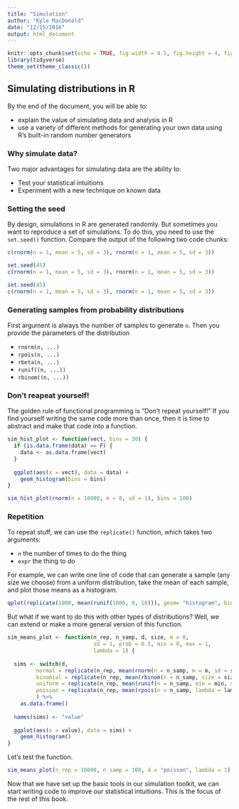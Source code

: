 ```yaml
---
title: "Simulation"
author: "Kyle MacDonald"
date: "12/15/2016"
output: html_document
---
```


```r
knitr::opts_chunk$set(echo = TRUE, fig.width = 4.5, fig.height = 4, fig.align = "center")
library(tidyverse)
theme_set(theme_classic())
```

## Simulating distributions in R

By the end of the document, you will be able to: 

* explain the value of simulating data and analysis in R
* use a variety of different methods for generating your own data using R's built-in random number generators

### Why simulate data?

Two major advantages for simulating data are the ability to:

* Test your statistical intuitions
* Experiment with a new technique on known data

### Setting the seed

By design, simulations in R are generated randomly. But sometimes you want to reproduce a set of simulations. To do this, you need to use the `set.seed()` function. Compare the output of the following two code chunks:

```r
c(rnorm(n = 1, mean = 5, sd = 3), rnorm(n = 1, mean = 5, sd = 3))
```

```r
set.seed(45)
c(rnorm(n = 1, mean = 5, sd = 3), rnorm(n = 1, mean = 5, sd = 3))
```

```r
set.seed(45)
c(rnorm(n = 1, mean = 5, sd = 3), rnorm(n = 1, mean = 5, sd = 3))
```

### Generating samples from probability distributions

First argument is always the number of samples to generate `n`. Then you provide the parameters of the distribution 

* `rnorm(n, ...)` 
* `rpois(n, ...)`
* `rbeta(n, ...)`
* `runif((n, ...))`
* `rbinom((n, ...))`

### Don't reapeat yourself!

The golden rule of functional programming is "Don't repeat yourself!" If you find yourself writing the same code more than once, then it is time to abstract and make that code into a function. 

```r
sim_hist_plot <- function(vect, bins = 30) {
  if (is.data.frame(data) == F) {
    data <- as.data.frame(vect)
  }
  
  ggplot(aes(x = vect), data = data) +
    geom_histogram(bins = bins)
}
```

```r
sim_hist_plot(rnorm(n = 10000, m = 0, sd = 1), bins = 100)
```

### Repetition

To repeat stuff, we can use the `replicate()` function, which takes two arguments:

* `n` the number of times to do the thing
* `expr` the thing to do

For example, we can write one line of code that can generate a sample (any size we choose) from a uniform distribution, take the mean of each sample, and plot those means as a histogram. 

```r
qplot(replicate(1000, mean(runif(1000, 0, 10))), geom= "histogram", bins = 30)
```

But what if we want to do this with other types of distributions? Well, we can extend or make a more general version of this function. 

```r
sim_means_plot <- function(n_rep, n_samp, d, size, m = 0, 
                           sd = 1, prob = 0.5, min = 0, max = 1,
                           lambda = 1) {
  
  sims <- switch(d,
         normal = replicate(n_rep, mean(rnorm(n = n_samp, m = m, sd = sd))),
         binomial = replicate(n_rep, mean(rbinom(n = n_samp, size = size, prob = prob))),
         uniform = replicate(n_rep, mean(runif(n = n_samp, min = min, max = max))),
         poisson = replicate(n_rep, mean(rpois(n = n_samp, lambda = lambda)))
         ) %>%  
    as.data.frame() 
  
  names(sims) <- "value"
  
  ggplot(aes(x = value), data = sims) +
    geom_histogram()
}
```

Let's test the function.

```r
sim_means_plot(n_rep = 10000, n_samp = 100, d = "poisson", lambda = 1)
```


Now that we have set up the basic tools in our simulation toolkit, we can start writing code to improve our statistical intuitions. This is the focus of the rest of this book.